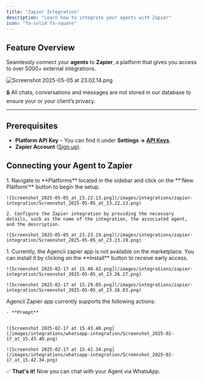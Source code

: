 ```yaml
---
title: "Zapier Integration"
description: "Learn how to integrate your agents with Zapier"
icon: "fa-solid fa-square"
---
```


## Feature Overview

Seamlessly connect your **agents** to **Zapier**, a platform that gives you access to over 5000+ external integrations.

![Screenshot 2025-05-05 at 23.02.14.png](/images/integrations/zapier-integration/Screenshot_2025-05-05_at_23.02.14.png)

🔒 All chats, conversations and messages are not stored in our database to ensure your or your client’s privacy.

---

## Prerequisites

- **Platform API Key** – You can find it under **Settings → [API Keys](https://agencii.ai/settings/?tab=apiKeys)**.
- **Zapier Account** ([Sign up](https://zapier.com/)).

## Connecting your Agent to Zapier

<Steps>
  <Step title="Create a Zapier Integration">
    1. Navigate to **Platforms** located in the sidebar and click on the **'New Platform'** button to begin the setup.

    ![Screenshot_2025-05-05_at_23.22.13.png](/images/integrations/zapier-integration/Screenshot_2025-05-05_at_23.22.13.png)

    2. Configure the Zapier integration by providing the necessary details, such as the name of the integration, the associated agent, and the description.

    ![Screenshot_2025-05-05_at_23.23.19.png](/images/integrations/zapier-integration/Screenshot_2025-05-05_at_23.23.19.png)
  </Step> 

  <Step title="Install Zapier App on your workspace">
    1. Currently, the Agencii zapier app is not available on the marketplace. You can install it by clicking on the **Install** button to receive early access.

    ![Screenshot 2025-02-17 at 15.40.42.png](/images/integrations/zapier-integration/Screenshot_2025-05-05_at_23.26.27.png)

    ![Screenshot 2025-02-17 at 15.29.05.png](/images/integrations/zapier-integration/Screenshot_2025-05-05_at_23.16.03.png)
  </Step>

  <Step title="Connection guide to Agencii app">
    Agencii Zapier app currently supports the following actions:

    - **Prompt**
    

    ![Screenshot 2025-02-17 at 15.43.40.png](/images/integrations/whatsapp-integration/Screenshot_2025-02-17_at_15.43.40.png)

    ![Screenshot 2025-02-17 at 15.42.34.png](/images/integrations/whatsapp-integration/Screenshot_2025-02-17_at_15.42.34.png)

  </Step>
</Steps>

✅ **That's it!** Now you can chat with your Agent via WhatsApp.
